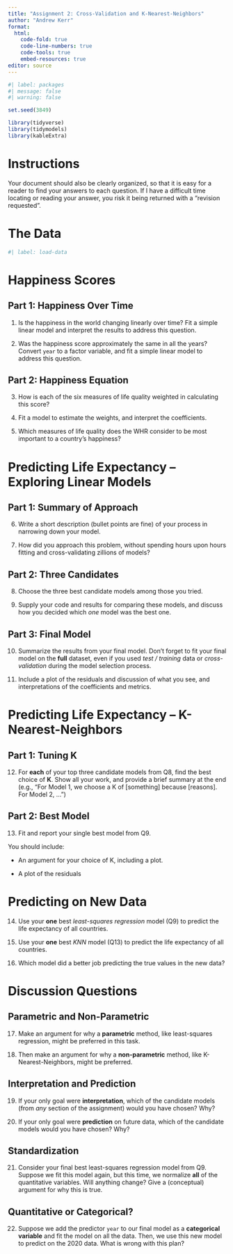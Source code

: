 ```yaml
---
title: "Assignment 2: Cross-Validation and K-Nearest-Neighbors"
author: "Andrew Kerr"
format: 
  html:
    code-fold: true
    code-line-numbers: true
    code-tools: true
    embed-resources: true
editor: source
---
```


```r
#| label: packages
#| message: false
#| warning: false

set.seed(3849)

library(tidyverse)
library(tidymodels)
library(kableExtra)
```

# Instructions

Your document should also be clearly organized, so that it is easy for a reader to find your answers to each question. If I have a difficult time locating or reading your answer, you risk it being returned with a "revision requested".

# The Data

```r
#| label: load-data

```

# Happiness Scores

## Part 1: Happiness Over Time

1.  Is the happiness in the world changing linearly over time? Fit a simple linear model and interpret the results to address this question.

2.  Was the happiness score approximately the same in all the years? Convert `year` to a factor variable, and fit a simple linear model to address this question.

## Part 2: Happiness Equation

3.  How is each of the six measures of life quality weighted in calculating this score?

4.  Fit a model to estimate the weights, and interpret the coefficients.

5.  Which measures of life quality does the WHR consider to be most important to a country's happiness?

# Predicting Life Expectancy -- Exploring Linear Models

## Part 1: Summary of Approach

6.  Write a short description (bullet points are fine) of your process in narrowing down your model.

7.  How did you approach this problem, without spending hours upon hours fitting and cross-validating zillions of models?

## Part 2: Three Candidates

8.  Choose the three best candidate models among those you tried.

9.  Supply your code and results for comparing these models, and discuss how you decided which *one* model was the best one.

## Part 3: Final Model

10. Summarize the results from your final model. Don't forget to fit your final model on the **full** dataset, even if you used *test / training* data or *cross-validation* during the model selection process.

11. Include a plot of the residuals and discussion of what you see, and interpretations of the coefficients and metrics.

# Predicting Life Expectancy -- K-Nearest-Neighbors

## Part 1: Tuning K

12. For **each** of your top three candidate models from Q8, find the best choice of **K**. Show all your work, and provide a brief summary at the end (e.g., "For Model 1, we choose a K of \[something\] because \[reasons\]. For Model 2, ...")

## Part 2: Best Model

13. Fit and report your single best model from Q9.

You should include:

-   An argument for your choice of K, including a plot.

-   A plot of the residuals

# Predicting on New Data

14. Use your **one** best *least-squares regression* model (Q9) to predict the life expectancy of all countries.

15. Use your **one** best *KNN* model (Q13) to predict the life expectancy of all countries.

16. Which model did a better job predicting the true values in the new data?

# Discussion Questions

## Parametric and Non-Parametric

17. Make an argument for why a **parametric** method, like least-squares regression, might be preferred in this task.

18. Then make an argument for why a **non-parametric** method, like K-Nearest-Neighbors, might be preferred.

## Interpretation and Prediction

19. If your only goal were **interpretation**, which of the candidate models (from *any* section of the assignment) would you have chosen? Why?

20. If your only goal were **prediction** on future data, which of the candidate models would you have chosen? Why?

## Standardization

21. Consider your final best least-squares regression model from Q9. Suppose we fit this model again, but this time, we normalize **all** of the quantitative variables. Will anything change? Give a (conceptual) argument for why this is true.

## Quantitative or Categorical?

22. Suppose we add the predictor `year` to our final model as a **categorical variable** and fit the model on all the data. Then, we use this new model to predict on the 2020 data. What is wrong with this plan?
